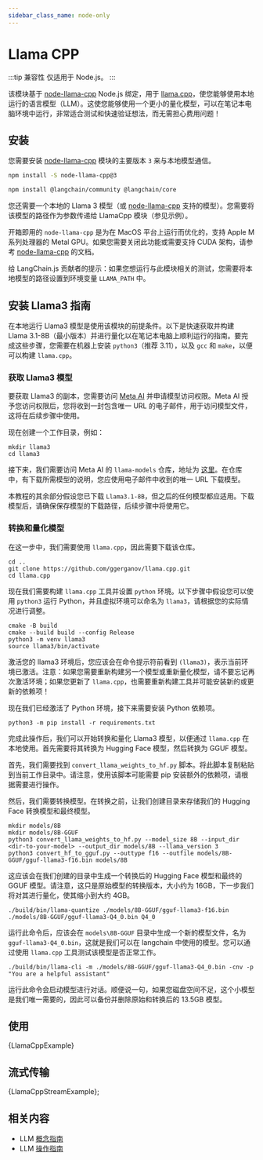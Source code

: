 ```yaml
---
sidebar_class_name: node-only
---
```


# Llama CPP

:::tip 兼容性
仅适用于 Node.js。
:::

该模块基于 [node-llama-cpp](https://github.com/withcatai/node-llama-cpp) Node.js 绑定，用于 [llama.cpp](https://github.com/ggerganov/llama.cpp)，使您能够使用本地运行的语言模型（LLM）。这使您能够使用一个更小的量化模型，可以在笔记本电脑环境中运行，非常适合测试和快速验证想法，而无需担心费用问题！

## 安装

您需要安装 [node-llama-cpp](https://github.com/withcatai/node-llama-cpp) 模块的主要版本 `3` 来与本地模型通信。

```bash npm2yarn
npm install -S node-llama-cpp@3
```


<IntegrationInstallTooltip></IntegrationInstallTooltip>

```bash npm2yarn
npm install @langchain/community @langchain/core
```

您还需要一个本地的 Llama 3 模型（或 [node-llama-cpp](https://github.com/withcatai/node-llama-cpp) 支持的模型）。您需要将该模型的路径作为参数传递给 LlamaCpp 模块（参见示例）。

开箱即用的 `node-llama-cpp` 是为在 MacOS 平台上运行而优化的，支持 Apple M 系列处理器的 Metal GPU。如果您需要关闭此功能或需要支持 CUDA 架构，请参考 [node-llama-cpp](https://withcatai.github.io/node-llama-cpp/) 的文档。

给 LangChain.js 贡献者的提示：如果您想运行与此模块相关的测试，您需要将本地模型的路径设置到环境变量 `LLAMA_PATH` 中。

## 安装 Llama3 指南

在本地运行 Llama3 模型是使用该模块的前提条件。以下是快速获取并构建 Llama 3.1-8B（最小版本）并进行量化以在笔记本电脑上顺利运行的指南。要完成这些步骤，您需要在机器上安装 `python3`（推荐 3.11），以及 `gcc` 和 `make`，以便可以构建 `llama.cpp`。

### 获取 Llama3 模型

要获取 Llama3 的副本，您需要访问 [Meta AI](https://ai.meta.com/resources/models-and-libraries/llama-downloads/) 并申请模型访问权限。Meta AI 授予您访问权限后，您将收到一封包含唯一 URL 的电子邮件，用于访问模型文件，这将在后续步骤中使用。

现在创建一个工作目录，例如：

```
mkdir llama3
cd llama3
```

接下来，我们需要访问 Meta AI 的 `llama-models` 仓库，地址为 [这里](https://github.com/meta-llama/llama-models)。在仓库中，有下载所需模型的说明，您应使用电子邮件中收到的唯一 URL 下载模型。

本教程的其余部分假设您已下载 `Llama3.1-8B`，但之后的任何模型都应适用。下载模型后，请确保保存模型的下载路径，后续步骤中将使用它。

### 转换和量化模型

在这一步中，我们需要使用 `llama.cpp`，因此需要下载该仓库。

```
cd ..
git clone https://github.com/ggerganov/llama.cpp.git
cd llama.cpp
```

现在我们需要构建 `llama.cpp` 工具并设置 `python` 环境。以下步骤中假设您可以使用 `python3` 运行 Python，并且虚拟环境可以命名为 `llama3`，请根据您的实际情况进行调整。

```
cmake -B build
cmake --build build --config Release
python3 -m venv llama3
source llama3/bin/activate
```

激活您的 llama3 环境后，您应该会在命令提示符前看到 `(llama3)`，表示当前环境已激活。注意：如果您需要重新构建另一个模型或重新量化模型，请不要忘记再次激活环境；如果您更新了 `llama.cpp`，也需要重新构建工具并可能安装新的或更新的依赖项！

现在我们已经激活了 Python 环境，接下来需要安装 Python 依赖项。

```
python3 -m pip install -r requirements.txt
```

完成此操作后，我们可以开始转换和量化 Llama3 模型，以便通过 `llama.cpp` 在本地使用。首先需要将其转换为 Hugging Face 模型，然后转换为 GGUF 模型。

首先，我们需要找到 `convert_llama_weights_to_hf.py` 脚本。将此脚本复制粘贴到当前工作目录中。请注意，使用该脚本可能需要 pip 安装额外的依赖项，请根据需要进行操作。

然后，我们需要转换模型。在转换之前，让我们创建目录来存储我们的 Hugging Face 转换模型和最终模型。

```
mkdir models/8B
mkdir models/8B-GGUF
python3 convert_llama_weights_to_hf.py --model_size 8B --input_dir <dir-to-your-model> --output_dir models/8B --llama_version 3
python3 convert_hf_to_gguf.py --outtype f16 --outfile models/8B-GGUF/gguf-llama3-f16.bin models/8B
```

这应该会在我们创建的目录中生成一个转换后的 Hugging Face 模型和最终的 GGUF 模型。请注意，这只是原始模型的转换版本，大小约为 16GB，下一步我们将对其进行量化，使其缩小到大约 4GB。

```
./build/bin/llama-quantize ./models/8B-GGUF/gguf-llama3-f16.bin ./models/8B-GGUF/gguf-llama3-Q4_0.bin Q4_0
```

运行此命令后，应该会在 `models\8B-GGUF` 目录中生成一个新的模型文件，名为 `gguf-llama3-Q4_0.bin`，这就是我们可以在 langchain 中使用的模型。您可以通过使用 `llama.cpp` 工具测试该模型是否正常工作。

```
./build/bin/llama-cli -m ./models/8B-GGUF/gguf-llama3-Q4_0.bin -cnv -p "You are a helpful assistant"
```

运行此命令会启动模型进行对话。顺便说一句，如果您磁盘空间不足，这个小模型是我们唯一需要的，因此可以备份并删除原始和转换后的 13.5GB 模型。

## 使用


<CodeBlock language="typescript">{LlamaCppExample}</CodeBlock>

## 流式传输


<CodeBlock language="typescript">{LlamaCppStreamExample}</CodeBlock>;

## 相关内容

- LLM [概念指南](/docs/concepts/text_llms)
- LLM [操作指南](/docs/how_to/#llms)